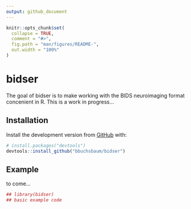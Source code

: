 ```yaml
---
output: github_document
---
```


<!-- README.md is generated from README.Rmd. Please edit that file -->

```r
knitr::opts_chunk$set(
  collapse = TRUE,
  comment = "#>",
  fig.path = "man/figures/README-",
  out.width = "100%"
)
```

# bidser

<!-- badges: start -->
<!-- badges: end -->

The goal of bidser is to make working with the BIDS neuroimaging format concenient in R. 
This is a work in progress...

## Installation


Install the development version from [GitHub](https://github.com/) with:

``` r
# install.packages("devtools")
devtools::install_github("bbuchsbaum/bidser")
```
## Example

to come...

```r
## library(bidser)
## basic example code
```




